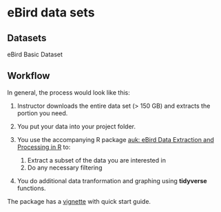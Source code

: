 # eBird data sets

## Datasets

eBird Basic Dataset

## Workflow

In general, the process would look like this:

1.  Instructor downloads the entire data set (\> 150 GB) and extracts the portion you need.

2. You put your data into your project folder.

2.  You use the accompanying R package [auk: eBird Data Extraction and Processing in R](https://cornelllabofornithology.github.io/auk/index.html) to:

    1.  Extract a subset of the data you are interested in
    2.  Do any necessary filtering

3.  You do additional data tranformation and graphing using **tidyverse** functions.

The package has a [vignette](https://cornelllabofornithology.github.io/auk/articles/auk.html) with quick start guide.
